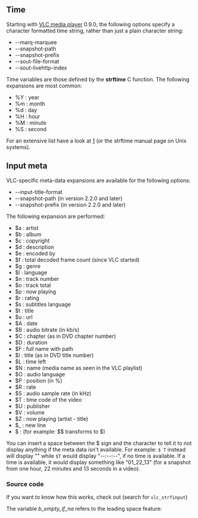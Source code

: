 {{RightMenu|Documentation TOC}}

== Time ==

Starting with [[VLC media player]] 0.9.0, the following options specify a character formatted time string, rather than just a plain character string:
* --marq-marquee
* --snapshot-path
* --snapshot-prefix
* --sout-file-format
* --sout-livehttp-index

Time variables are those defined by the '''strftime''' C function. The following expansions are most common:
* %Y : year
* %m : month
* %d : day
* %H : hour
* %M : minute
* %S : second

For an extensive list have a look at [http://pubs.opengroup.org/onlinepubs/9699919799/functions/strftime.html] (or the strftime manual page on Unix systems).

==Input meta==

VLC-specific meta-data expansions are available for the following options:
* --input-title-format
* --snapshot-path (in version 2.2.0 and later)
* --snapshot-prefix (in version 2.2.0 and later)

The following expansion are performed:
* $a : artist
* $b : album
* $c : copyright
* $d : description
* $e : encoded by
* $f : total decoded frame count (since VLC started)
* $g : genre
* $l : language
* $n : track number
* $o : track total
* $p : now playing
* $r : rating
* $s : subtitles language
* $t : title
* $u : url
* $A : date
* $B : audio bitrate (in kb/s)
* $C : chapter (as in DVD chapter number)
* $D : duration
* $F : full name with path
* $I : title (as in DVD title number)
* $L : time left
* $N : name (media name as seen in the VLC playlist)
* $O : audio language
* $P : position (in %)
* $R : rate
* $S : audio sample rate (in kHz)
* $T : time code of the video
* $U : publisher
* $V : volume
* $Z : now playing (artist - title)
* $_ : new line
* $<any other char> : <any other char> (for example: $$ transforms to $)

You can insert a space between the $ sign and the character to tell it to not display anything if the meta data isn't available. For example: <code>$ T</code> instead will display "" while <code>$T</code> would display "--:--:--", if no time is available. If a time is available,  it would display something like "01_22_13" (for a snapshot from one hour, 22 minutes and 13 seconds in a video).

===Source code===
If you want to know how this works, check out {{VLCSourceFile|src/text/strings.c}} (search for <code>vlc_strfinput</code>)

The variable <var>b_empty_if_na</var> refers to the leading space feature: {{Commitdiff|3cc651e520ccb3106097e3f0167cc8c26f23e36c|l=Add option to format strings to prevent displaying dashes if the meta info was unavailable (ie: if time is unavailable, "$T" will display "--:--:--" while "$ T" won't display anything). This is of course completely untested :)}}

{{Documentation}}